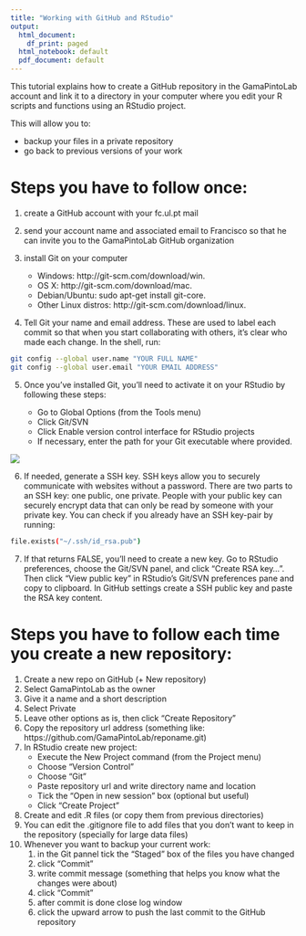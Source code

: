 ```yaml
---
title: "Working with GitHub and RStudio"
output:
  html_document:
    df_print: paged
  html_notebook: default
  pdf_document: default
---
```


This tutorial explains how to create a GitHub repository in the GamaPintoLab account and link it to a directory in your computer where you edit your R scripts and functions using an RStudio project. 

This will allow you to:

* backup your files in a private repository
* go back to previous versions of your work

# Steps you have to follow once:

1.  create a GitHub account with your fc.ul.pt mail
2.  send your account name and associated email to Francisco so that he can invite you to the GamaPintoLab GitHub organization
3.  install Git on your computer

    + Windows: http://git-scm.com/download/win.
    + OS X: http://git-scm.com/download/mac.
    + Debian/Ubuntu: sudo apt-get install git-core.
    + Other Linux distros: http://git-scm.com/download/linux.
    
4. Tell Git your name and email address. These are used to label each commit so that when you start collaborating with others, it’s clear who made each change. In the shell, run:

```bash
git config --global user.name "YOUR FULL NAME"
git config --global user.email "YOUR EMAIL ADDRESS"
```

5.  Once you've installed Git, you'll need to activate it on your RStudio by following these steps:

    * Go to Global Options (from the Tools menu)
    * Click Git/SVN
    * Click Enable version control interface for RStudio projects
    * If necessary, enter the path for your Git executable where provided. 
    
![](./global_options.tiff)     

6. If needed, generate a SSH key. SSH keys allow you to securely communicate with websites without a password. There are two parts to an SSH key: one public, one private. People with your public key can securely encrypt data that can only be read by someone with your private key. You can check if you already have an SSH key-pair by running:

```bash
file.exists("~/.ssh/id_rsa.pub")
```


7. If that returns FALSE, you’ll need to create a new key. Go to RStudio preferences, choose the Git/SVN panel, and click “Create RSA key…”. Then click “View public key” in RStudio’s Git/SVN preferences pane and copy to clipboard. In GitHub settings create a SSH public key and paste the RSA key content.

# Steps you have to follow each time you create a new repository:

1.  Create a new repo on GitHub (+ New repository)
2.  Select GamaPintoLab as the owner
3.  Give it a name and a short description
4.  Select Private
5.  Leave other options as is, then click "Create Repository"
6.  Copy the repository url address (something like: https://github.com/GamaPintoLab/reponame.git)
7.  In RStudio create new project:
    * Execute the New Project command (from the Project menu)
    * Choose "Version Control"
    * Choose "Git"
    * Paste repository url and write directory name and location
    * Tick the "Open in new session" box (optional but useful)
    * Click "Create Project"
8.  Create and edit .R files (or copy them from previous directories)
9.  You can edit the .gitignore file to add files that you don't want to keep in the repository (specially for large data files)
10. Whenever you want to backup your current work:
    1.  in the Git pannel tick the "Staged" box of the files you have changed
    2.  click "Commit"
    3.  write commit message (something that helps you know what the changes were about)
    4.  click "Commit"
    5.  after commit is done close log window
    6.  click the upward arrow to push the last commit to the GitHub repository
    
    